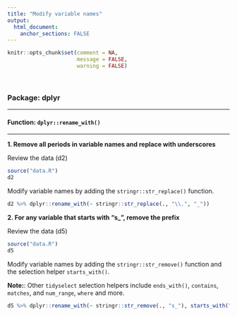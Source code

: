```yaml
---
title: "Modify variable names"
output: 
  html_document:
    anchor_sections: FALSE
---
```


```r
knitr::opts_chunk$set(comment = NA,
                      message = FALSE,
                      warning = FALSE)
```

<br>

### Package: dplyr

---

#### Function: `dplyr::rename_with()`

---

**1\. Remove all periods in variable names and replace with underscores**

Review the data (d2)

```r

source("data.R")
d2

```

Modify variable names by adding the `stringr::str_replace()` function.

```r

d2 %>% dplyr::rename_with(~ stringr::str_replace(., "\\.", "_"))

```


**2\. For any variable that starts with "s_", remove the prefix**

Review the data (d5)

```r

source("data.R")
d5

```

Modify variable names by adding the `stringr::str_remove()` function and the selection helper `starts_with()`.

**Note:**: Other `tidyselect` selection helpers include `ends_with()`, `contains`, `matches`, and `num_range`, `where` and more.

```r

d5 %>% dplyr::rename_with(~ stringr::str_remove(., "s_"), starts_with("s_"))

```

